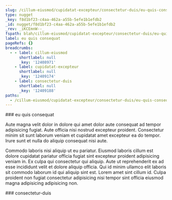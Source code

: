 ```yaml
---
slug: /cillum-eiusmod/cupidatat-excepteur/consectetur-duis/eu-quis-consequat
type: nugget
_key: f8d1bf23-c4aa-462a-a55b-5efe1b1efdb2
_id: nugget/f8d1bf23-c4aa-462a-a55b-5efe1b1efdb2
_rev: _iKCEmnW--_
fspath: blah/cillum-eiusmod/cupidatat-excepteur/consectetur-duis/eu-quis-consequat.md
label: eu quis consequat
pageRefs: {}
breadcrumbs:
  - - label: cillum-eiusmod
      shortlabel: null
      _key: '12408971'
    - label: cupidatat-excepteur
      shortlabel: null
      _key: '12409174'
    - label: consectetur-duis
      shortlabel: null
      _key: '12409188'
paths:
  - /cillum-eiusmod/cupidatat-excepteur/consectetur-duis/eu-quis-consequat
---
```


<NuggetArea>
<Nugget slug="/cillum-eiusmod/cupidatat-excepteur/consectetur-duis/eu-quis-consequat" type="nugget" _key="f8d1bf23-c4aa-462a-a55b-5efe1b1efdb2" _id="nugget/f8d1bf23-c4aa-462a-a55b-5efe1b1efdb2" _rev="_iKCEmnW--_" fspath="blah/cillum-eiusmod/cupidatat-excepteur/consectetur-duis/eu-quis-consequat.md" label="eu quis consequat" paths="/cillum-eiusmod/cupidatat-excepteur/consectetur-duis/eu-quis-consequat">
<NuggetBody>
### eu quis consequat

Aute magna velit dolor in dolore qui amet dolor aute consequat ad tempor adipisicing fugiat. Aute officia nisi nostrud excepteur proident. Consectetur minim sit sunt laborum veniam et cupidatat amet excepteur ea do tempor. Irure sunt et nulla do aliquip consequat nisi aute.

Commodo laboris nisi aliquip ut eu pariatur. Eiusmod laboris cillum est dolore cupidatat pariatur officia fugiat sint excepteur proident adipisicing veniam in. Ex culpa qui consectetur qui aliquip. Aute ut reprehenderit ex ad esse incididunt velit et dolore aliquip officia. Qui id minim ullamco elit laboris sit commodo laborum id qui aliquip sint est. Lorem amet sint cillum id. Culpa proident non fugiat consectetur adipisicing nisi tempor sint officia eiusmod magna adipisicing adipisicing non.

</NuggetBody>
<Breadcrumbs>
<Crumbs>
<Crumb _key="12408971" label="cillum-eiusmod" /><Crumb _key="12409174" label="cupidatat-excepteur" /><Crumb _key="12409188" label="consectetur-duis" />
</Crumbs>
</Breadcrumbs>
</Nugget>

<NuggetsInbound>
</NuggetsInbound>
<NuggetsOutbound>
</NuggetsOutbound>
</NuggetArea>
<PassagesInbound>
<Passage direction="inbound" type="passage" _key="12409188" _id="passage/12409188" _rev="_iKCEmnS--A" label="consectetur-duis" passage="consectetur-duis" fspath="blah/cillum-eiusmod/cupidatat-excepteur/consectetur-duis" paths="/cillum-eiusmod/cupidatat-excepteur/consectetur-duis" slug="/cillum-eiusmod/cupidatat-excepteur/consectetur-duis">
<NuggetBody>
### consectetur-duis

</NuggetBody>
<Breadcrumbs>
<Crumbs>
<Crumb _key="12408971" label="cillum-eiusmod" /><Crumb _key="12409174" label="cupidatat-excepteur" />
</Crumbs>
</Breadcrumbs>
</Passage>

</PassagesInbound>
<PassagesOutbound>
</PassagesOutbound>